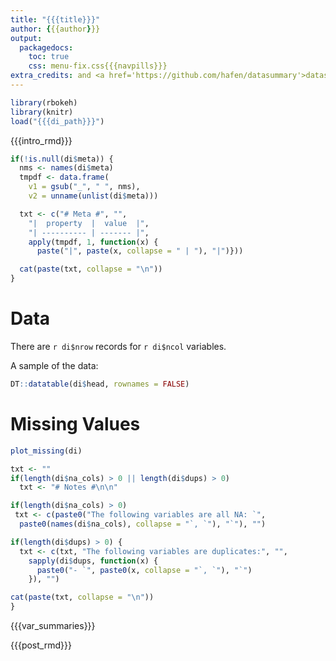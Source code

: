 ```yaml
---
title: "{{{title}}}"
author: {{{author}}}
output:
  packagedocs:
    toc: true
    css: menu-fix.css{{{navpills}}}
extra_credits: and <a href='https://github.com/hafen/datasummary'>datasummary</a>
---
```



```r
library(rbokeh)
library(knitr)
load("{{{di_path}}}")
```

{{{intro_rmd}}}


```r
if(!is.null(di$meta)) {
  nms <- names(di$meta)
  tmpdf <- data.frame(
    v1 = gsub("_", " ", nms),
    v2 = unname(unlist(di$meta)))

  txt <- c("# Meta #", "",
    "|  property  |  value  |",
    "| ---------- | ------- |",
    apply(tmpdf, 1, function(x) {
      paste("|", paste(x, collapse = " | "), "|")}))

  cat(paste(txt, collapse = "\n"))
}
```

# Data #

There are `r di$nrow` records for `r di$ncol` variables.

A sample of the data:

```r
DT::datatable(di$head, rownames = FALSE)
```

# Missing Values #

```r
plot_missing(di)
```

<!--

```r
vartab <- data.frame(variable = names(di$var_summ), type = unname(sapply(di$var_summ, function(x) x$type)))
knitr::kable(vartab)
```
-->

```r
txt <- ""
if(length(di$na_cols) > 0 || length(di$dups) > 0)
  txt <- "# Notes #\n\n"

if(length(di$na_cols) > 0)
 txt <- c(paste0("The following variables are all NA: `",
  paste0(names(di$na_cols), collapse = "`, `"), "`"), "")

if(length(di$dups) > 0) {
  txt <- c(txt, "The following variables are duplicates:", "",
    sapply(di$dups, function(x) {
      paste0("- `", paste0(x, collapse = "`, `"), "`")
    }), "")

cat(paste(txt, collapse = "\n"))
}
```

{{{var_summaries}}}


{{{post_rmd}}}
